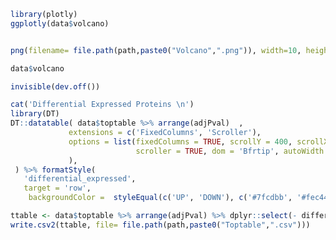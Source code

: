 

```{r}
library(plotly)
ggplotly(data$volcano)


png(filename= file.path(path,paste0("Volcano",".png")), width=10, height=8, res=200, units="in")

data$volcano

invisible(dev.off())

cat('Differential Expressed Proteins \n')
library(DT)
DT::datatable( data$toptable %>% arrange(adjPval)  ,
             extensions = c('FixedColumns', 'Scroller'),
             options = list(fixedColumns = TRUE, scrollY = 400, scrollX = TRUE,
                            scroller = TRUE, dom = 'Bfrtip', autoWidth = TRUE
             ),
 ) %>% formatStyle(
   'differential_expressed',
   target = 'row',
    backgroundColor =  styleEqual(c('UP', 'DOWN'), c('#7fcdbb', '#fec44f')))

ttable <- data$toptable %>% arrange(adjPval) %>% dplyr::select(- differential_expressed)
write.csv2(ttable, file= file.path(path,paste0("Toptable",".csv")))

```